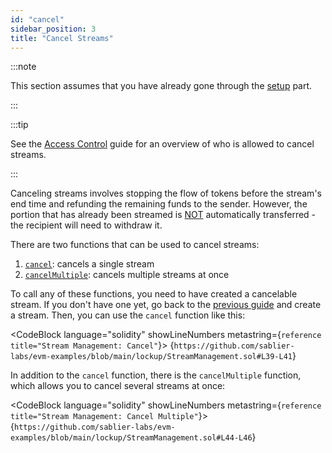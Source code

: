 ```yaml
---
id: "cancel"
sidebar_position: 3
title: "Cancel Streams"
---
```



:::note

This section assumes that you have already gone through the [setup](/guides/lockup/examples/stream-management/setup)
part.

:::

:::tip

See the [Access Control](/reference/lockup/access-control) guide for an overview of who is allowed to cancel streams.

:::

Canceling streams involves stopping the flow of tokens before the stream's end time and refunding the remaining funds to
the sender. However, the portion that has already been streamed is <ins>NOT</ins> automatically transferred - the
recipient will need to withdraw it.

There are two functions that can be used to cancel streams:

1. [`cancel`](/reference/lockup/contracts/contract.SablierLockup#cancel): cancels a single stream
2. [`cancelMultiple`](/reference/lockup/contracts/contract.SablierLockup#cancelmultiple): cancels multiple streams at
   once

To call any of these functions, you need to have created a cancelable stream. If you don't have one yet, go back to the
[previous guide](/guides/lockup/examples/create-stream/lockup-linear) and create a stream. Then, you can use the
`cancel` function like this:

<CodeBlock language="solidity" showLineNumbers metastring={`reference title="Stream Management: Cancel"`}>
  {`https://github.com/sablier-labs/evm-examples/blob/main/lockup/StreamManagement.sol#L39-L41`}
</CodeBlock>

In addition to the `cancel` function, there is the `cancelMultiple` function, which allows you to cancel several streams
at once:

<CodeBlock language="solidity" showLineNumbers metastring={`reference title="Stream Management: Cancel Multiple"`}>
  {`https://github.com/sablier-labs/evm-examples/blob/main/lockup/StreamManagement.sol#L44-L46`}
</CodeBlock>
